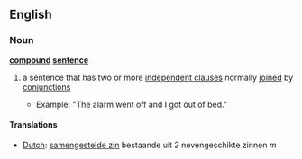 ==English==
===Noun===
'''[[compound]] [[sentence]]'''
#{{grammar}} a sentence that has two or more [[independent clause]]s normally [[joined]] by [[conjunction]]s
#*Example: "The alarm went off and I got out of bed."

====Translations====
*[[Dutch]]: [[samengestelde zin]] bestaande uit 2 nevengeschikte zinnen ''m''